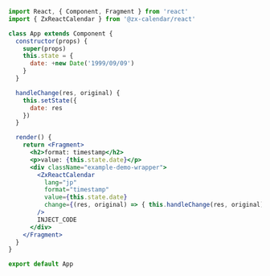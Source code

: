```jsx
import React, { Component, Fragment } from 'react'
import { ZxReactCalendar } from '@zx-calendar/react'

class App extends Component {
  constructor(props) {
    super(props)
    this.state = {
      date: +new Date('1999/09/09')
    }
  }

  handleChange(res, original) {
    this.setState({
      date: res
    })
  }

  render() {
    return <Fragment>
      <h2>format: timestamp</h2>
      <p>value: {this.state.date}</p>
      <div className="example-demo-wrapper">
        <ZxReactCalendar
          lang="jp"
          format="timestamp"
          value={this.state.date}
          change={(res, original) => { this.handleChange(res, original) }}
        />
        INJECT_CODE
      </div>
    </Fragment>
  }
}

export default App
```